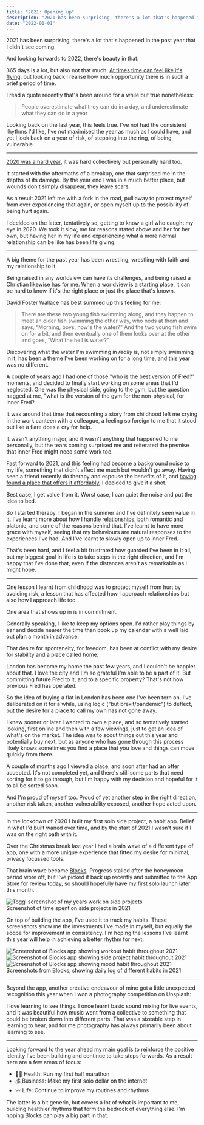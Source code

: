 ```yaml
---
title: "2021: Opening up"
description: "2021 has been surprising, there's a lot that's happened in the past year that I didn't see coming."
date: "2022-01-01"
---
```


2021 has been surprising, there's a lot that's happened in the past year that I didn't see coming.

And looking forwards to 2022, there's beauty in that.

365 days is a lot, but also not that much. [At times time can feel like it's flying](http://fredrivett.com/2021/07/14/time-flies/), but looking back I realise how much opportunity there is in such a brief period of time.

I read a quote recently that's been around for a while but true nonetheless:

> People overestimate what they can do in a day, and underestimate what they can do in a year

Looking back on the last year, this feels true. I've not had the consistent rhythms I'd like, I've not maximised the year as much as I could have, and yet I look back on a year of risk, of stepping into the ring, of being vulnerable.

---

[2020 was a hard year](http://fredrivett.com/2021/01/01/2020-letting-go/), it was hard collectively but personally hard too.

It started with the aftermaths of a breakup, one that surprised me in the depths of its damage. By the year end I was in a much better place, but wounds don't simply disappear, they leave scars.

As a result 2021 left me with a fork in the road, pull away to protect myself from ever experiencing that again, or open myself up to the possibility of being hurt again.

I decided on the latter, tentatively so, getting to know a girl who caught my eye in 2020. We took it slow, me for reasons stated above and her for her own, but having her in my life and experiencing what a more normal relationship can be like has been life giving.

---

A big theme for the past year has been wrestling, wrestling with faith and my relationship to it.

Being raised in any worldview can have its challenges, and being raised a Christian likewise has for me. When a worldview is a starting place, it can be hard to know if it's the right place or just the place that's known.

David Foster Wallace has best summed up this feeling for me:

> There are these two young fish swimming along, and they happen to meet an older fish swimming the other way, who nods at them and says, “Morning, boys, how's the water?” And the two young fish swim on for a bit, and then eventually one of them looks over at the other and goes, “What the hell is water?”

Discovering what the water I'm swimming in _really_ is, not simply swimming in it, has been a theme I've been working on for a long time, and this year was no different.

A couple of years ago I had one of those "who is the best version of Fred?" moments, and decided to finally start working on some areas that I'd neglected. One was the physical side, going to the gym, but the question nagged at me, "what is the version of the gym for the non-physical, for inner Fred?

It was around that time that recounting a story from childhood left me crying in the work canteen with a colleague, a feeling so foreign to me that it stood out like a flare does a cry for help.

It wasn't anything major, and it wasn't anything that happened to me personally, but the tears coming surprised me and reiterated the premise that inner Fred might need some work too.

Fast forward to 2021, and this feeling had become a background noise to my life, something that didn't affect me much but wouldn't go away. Having seen a friend recently do therapy and espouse the benefits of it, and [having found a place that offers it affordably](https://www.headstronghackney.co.uk/), I decided to give it a shot.

Best case, I get value from it. Worst case, I can quiet the noise and put the idea to bed.

So I started therapy. I began in the summer and I've definitely seen value in it. I've learnt more about how I handle relationships, both romantic and platonic, and some of the reasons behind that. I've learnt to have more grace with myself, seeing that my behaviours are natural responses to the experiences I've had. And I've learnt to slowly open up to inner Fred.

That's been hard, and I feel a bit frustrated how guarded I've been in it all, but my biggest goal in life is to take steps in the right direction, and I'm happy that I've done that, even if the distances aren't as remarkable as I might hope.

---

One lesson I learnt from childhood was to protect myself from hurt by avoiding risk, a lesson that has affected how I approach relationships but also how I approach life too.

One area that shows up in is in commitment.

Generally speaking, I like to keep my options open. I'd rather play things by ear and decide nearer the time than book up my calendar with a well laid out plan a month in advance.

That desire for spontaneity, for freedom, has been at conflict with my desire for stability and a place called home.

London has become my home the past few years, and I couldn't be happier about that. I love the city and I'm so grateful I'm able to be a part of it. But committing future Fred to it, and to a specific property? That's not how previous Fred has operated.

So the idea of buying a flat in London has been one I've been torn on. I've deliberated on it for a while, using logic ("but brexit/pandemic") to deflect, but the desire for a place to call my own has not gone away.

I knew sooner or later I wanted to own a place, and so tentatively started looking, first online and then with a few viewings, just to get an idea of what's on the market. The idea was to scout things out this year and potentially buy next, but as anyone who has gone through this process likely knows sometimes you find a place that you love and things can move quickly from there.

A couple of months ago I viewed a place, and soon after had an offer accepted. It's not completed yet, and there's still some parts that need sorting for it to go through, but I'm happy with my decision and hopeful for it to all be sorted soon.

And I'm proud of myself too. Proud of yet another step in the right direction, another risk taken, another vulnerability exposed, another hope acted upon.

---

In the lockdown of 2020 I built my first solo side project, a habit app. Belief in what I'd built waned over time, and by the start of 2021 I wasn't sure if I was on the right path with it.

Over the Christmas break last year I had a brain wave of a different type of app, one with a more unique experience that fitted my desire for minimal, privacy focussed tools.

That brain wave became [Blocks](http://blocks.fernoon.com/). Progress stalled after the honeymoon period wore off, but I've picked it back up recently and submitted to the App Store for review today, so should hopefully have my first solo launch later this month.

<div class="blog-img-wrapper">
  <img
    src="/assets/images/posts/2022-01-01-2021-opening-up/toggl.png"
    alt="Toggl screenshot of my years work on side projects"
  />
  <div class="blog-img-wrapper__desc">
    Screenshot of time spent on side projects in 2021
  </div>
</div>

On top of building the app, I've used it to track my habits. These screenshots show me the investments I've made in myself, but equally the scope for improvement in consistency. I'm hoping the lessons I've learnt this year will help in achieving a better rhythm for next.

<div class="blog-img-wrapper">
  <div class="columns-3">
    <img
      src="/assets/images/posts/2022-01-01-2021-opening-up/blocks-workout.png"
      alt="Screenshot of Blocks app showing workout habit throughout 2021"
      class="rounded-xl"
    />
    <img
      src="/assets/images/posts/2022-01-01-2021-opening-up/blocks-side-projects.png"
      alt="Screenshot of Blocks app showing side project habit throughout 2021"
      class="rounded-xl"
    />
    <img
      src="/assets/images/posts/2022-01-01-2021-opening-up/blocks-mood.png"
      alt="Screenshot of Blocks app showing mood habit throughout 2021"
      class="rounded-xl"
    />
  </div>
  <div class="blog-img-wrapper__desc">
    Screenshots from Blocks, showing daily log of different habits in 2021
  </div>
</div>

---

Beyond the app, another creative endeavour of mine got a little unexpected recognition this year when I won a photography competition on Unsplash:

<Tweet id="1446449351941890048" />

I love learning to see things. I once learnt basic sound mixing for live events, and it was beautiful how music went from a collective to something that could be broken down into different parts. That was a sizeable step in learning to hear, and for me photography has always primarily been about learning to see.

---

Looking forward to the year ahead my main goal is to reinforce the positive identity I've been building and continue to take steps forwards. As a result here are a few areas of focus:

- 🏃‍♂️ Health: Run my first half marathon
- 💰 Business: Make my first solo dollar on the internet
- 〰️ Life: Continue to improve my routines and rhythms

The latter is a bit generic, but covers a lot of what is important to me, building healthier rhythms that form the bedrock of everything else. I'm hoping Blocks can play a big part in that.
